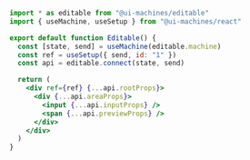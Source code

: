 ```jsx
import * as editable from "@ui-machines/editable"
import { useMachine, useSetup } from "@ui-machines/react"

export default function Editable() {
  const [state, send] = useMachine(editable.machine)
  const ref = useSetup({ send, id: "1" })
  const api = editable.connect(state, send)

  return (
    <div ref={ref} {...api.rootProps}>
      <div {...api.areaProps}>
        <input {...api.inputProps} />
        <span {...api.previewProps} />
      </div>
    </div>
  )
}
```
